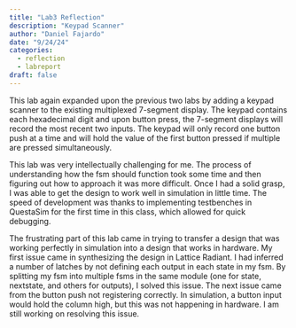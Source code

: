 ```yaml
---
title: "Lab3 Reflection"
description: "Keypad Scanner"
author: "Daniel Fajardo"
date: "9/24/24"
categories:
  - reflection
  - labreport
draft: false
---
```


This lab again expanded upon the previous two labs by adding a keypad scanner to the existing multiplexed 7-segment display. The keypad
contains each hexadecimal digit and upon button press, the 7-segment displays will record the most recent two inputs. The keypad will
only record one button push at a time and will hold the value of the first button pressed if multiple are pressed simultaneously.

This lab was very intellectually challenging for me. The process of understanding how the fsm should function took some time and then 
figuring out how to approach it was more difficult. Once I had a solid grasp, I was able to get the design to work well in simulation in
little time. The speed of development was thanks to implementing testbenches in QuestaSim for the first time in this class, which
allowed for quick debugging.

The frustrating part of this lab came in trying to transfer a design that was working perfectly in simulation into a design that works
in hardware. My first issue came in synthesizing the design in Lattice Radiant. I had inferred a number of latches by not defining each
output in each state in my fsm. By splitting my fsm into multiple fsms in the same module (one for state, nextstate, and others for
outputs), I solved this issue. The next issue came from the button push not registering correctly. In simulation, a button input would
hold the column high, but this was not happening in hardware. I am still working on resolving this issue.
